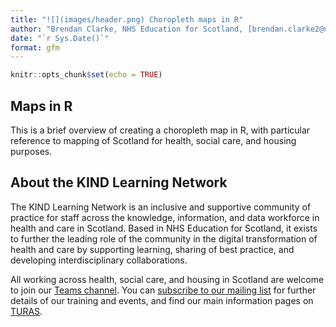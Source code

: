 ---
title: "![](images/header.png) Choropleth maps in R"
author: "Brendan Clarke, NHS Education for Scotland, [brendan.clarke2@nhs.scot](mailto:brendan.clarke2@nhs.scot)"
date: "`r Sys.Date()`"
format: gfm
---

```{r setup, include=FALSE}
knitr::opts_chunk$set(echo = TRUE)
```

## Maps in R

This is a brief overview of creating a choropleth map in R, with particular reference to mapping of Scotland for health, social care, and housing purposes. 

## About the KIND Learning Network

The KIND Learning Network is an inclusive and supportive community of practice for staff across the knowledge, information, and data workforce in health and care in Scotland. Based in NHS Education for Scotland, it exists to further the leading role of the community in the digital transformation of health and care by supporting learning, sharing of best practice, and developing interdisciplinary collaborations.

All working across health, social care, and housing in Scotland are welcome to join our [Teams channel](https://forms.office.com/pages/responsepage.aspx?id=veDvEDCgykuAnLXmdF5Jmn79kl25VpJIq3eErXXCYKBUMUpENjBJOENINDRFMUlYQTlCM1RVNzRSRy4u). You can [subscribe to our mailing list](https://forms.office.com/pages/responsepage.aspx?id=veDvEDCgykuAnLXmdF5JmpopIZB9ynRJnrPUHVFccipURjM2NkZJUkhGOFlQRjQxRFhVUTgwT0UwVyQlQCN0PWcu) for further details of our training and events, and find our main information pages on [TURAS](https://learn.nes.nhs.scot/36783/knowledge-information-and-data-kind-learning-site).

